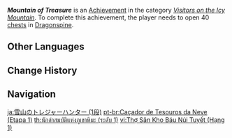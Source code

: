 {{Achievement Infobox
|title        = Mountain of Treasure
|id           = 80061
|order id     = 0061
|category     = Visitors on the Icy Mountain
|description  = Open 40 [[chests]] in Dragonspine.
|requirements = 
|primogems    = 5
|tracking     = Tracks the amount of chests found in Dragonspine.
|topic        = Chests
|set          = Mountain of Treasure
|tier         = 1
|tiers_total  = 3
}}
'''''Mountain of Treasure''''' is an [[Achievement]] in the category ''[[Visitors on the Icy Mountain]]''. To complete this achievement, the player needs to open 40 [[chests]] in [[Dragonspine]].
<!--
==Trivia==

==Video Guides==
{{EVT
|video1   = 
|caption1 = 
}}
-->
==Other Languages==
{{Other Languages|Transclude=Mountain of Treasure}}

==Change History==
{{Change History|1.2}}
<!--
==References==
{{Reflist}}
-->
==Navigation==
{{Achievement Navbox}}

[[ja:雪山のトレジャーハンター (1段)]]
[[pt-br:Caçador de Tesouros da Neve (Etapa 1)]]
[[th:นักล่าสมบัติแห่งภูเขาหิมะ (ระดับ 1)]]
[[vi:Thợ Săn Kho Báu Núi Tuyết (Hạng 1)]]